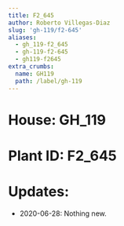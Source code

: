 ```yaml
---
title: F2_645
author: Roberto Villegas-Diaz
slug: 'gh-119/f2-645'
aliases:
  - gh_119-f2_645
  - gh-119-f2-645
  - gh119-f2645
extra_crumbs:
  name: GH119
  path: /label/gh-119
---
```


# **House**: GH_119
# **Plant ID**: F2_645
# **Updates**: 
 - 2020-06-28: Nothing new.
